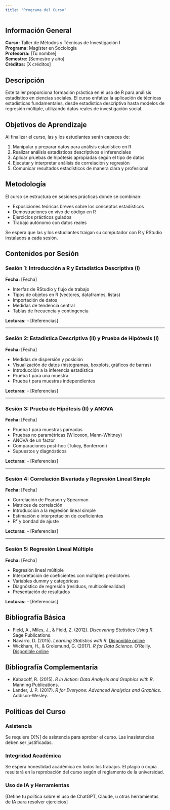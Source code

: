 ```yaml
---
title: "Programa del Curso"
---
```


## Información General

**Curso:** Taller de Métodos y Técnicas de Investigación I  
**Programa:** Magíster en Sociología  
**Profesor/a:** [Tu nombre]  
**Semestre:** [Semestre y año]  
**Créditos:** [X créditos]

## Descripción

Este taller proporciona formación práctica en el uso de R para análisis estadístico en ciencias sociales. El curso enfatiza la aplicación de técnicas estadísticas fundamentales, desde estadística descriptiva hasta modelos de regresión múltiple, utilizando datos reales de investigación social.

## Objetivos de Aprendizaje

Al finalizar el curso, las y los estudiantes serán capaces de:

1. Manipular y preparar datos para análisis estadístico en R
2. Realizar análisis estadísticos descriptivos e inferenciales
3. Aplicar pruebas de hipótesis apropiadas según el tipo de datos
4. Ejecutar y interpretar análisis de correlación y regresión
5. Comunicar resultados estadísticos de manera clara y profesional

## Metodología

El curso se estructura en sesiones prácticas donde se combinan:

- Exposiciones teóricas breves sobre los conceptos estadísticos
- Demostraciones en vivo de código en R
- Ejercicios prácticos guiados
- Trabajo autónomo con datos reales

Se espera que las y los estudiantes traigan su computador con R y RStudio instalados a cada sesión.

## Contenidos por Sesión

### Sesión 1: Introducción a R y Estadística Descriptiva (I)
**Fecha:** [Fecha]

- Interfaz de RStudio y flujo de trabajo
- Tipos de objetos en R (vectores, dataframes, listas)
- Importación de datos
- Medidas de tendencia central
- Tablas de frecuencia y contingencia

**Lecturas:**
- [Referencias]

---

### Sesión 2: Estadística Descriptiva (II) y Prueba de Hipótesis (I)
**Fecha:** [Fecha]

- Medidas de dispersión y posición
- Visualización de datos (histogramas, boxplots, gráficos de barras)
- Introducción a la inferencia estadística
- Prueba t para una muestra
- Prueba t para muestras independientes

**Lecturas:**
- [Referencias]

---

### Sesión 3: Prueba de Hipótesis (II) y ANOVA
**Fecha:** [Fecha]

- Prueba t para muestras pareadas
- Pruebas no paramétricas (Wilcoxon, Mann-Whitney)
- ANOVA de un factor
- Comparaciones post-hoc (Tukey, Bonferroni)
- Supuestos y diagnósticos

**Lecturas:**
- [Referencias]

---

### Sesión 4: Correlación Bivariada y Regresión Lineal Simple
**Fecha:** [Fecha]

- Correlación de Pearson y Spearman
- Matrices de correlación
- Introducción a la regresión lineal simple
- Estimación e interpretación de coeficientes
- R² y bondad de ajuste

**Lecturas:**
- [Referencias]

---

### Sesión 5: Regresión Lineal Múltiple
**Fecha:** [Fecha]

- Regresión lineal múltiple
- Interpretación de coeficientes con múltiples predictores
- Variables dummy y categóricas
- Diagnóstico de regresión (residuos, multicolinealidad)
- Presentación de resultados

**Lecturas:**
- [Referencias]

## Bibliografía Básica

- Field, A., Miles, J., & Field, Z. (2012). *Discovering Statistics Using R*. Sage Publications.
- Navarro, D. (2015). *Learning Statistics with R*. [Disponible online](https://learningstatisticswithr.com/)
- Wickham, H., & Grolemund, G. (2017). *R for Data Science*. O'Reilly. [Disponible online](https://r4ds.had.co.nz/)

## Bibliografía Complementaria

- Kabacoff, R. (2015). *R in Action: Data Analysis and Graphics with R*. Manning Publications.
- Lander, J. P. (2017). *R for Everyone: Advanced Analytics and Graphics*. Addison-Wesley.

## Políticas del Curso

### Asistencia
Se requiere [X%] de asistencia para aprobar el curso. Las inasistencias deben ser justificadas.

### Integridad Académica
Se espera honestidad académica en todos los trabajos. El plagio o copia resultará en la reprobación del curso según el reglamento de la universidad.

### Uso de IA y Herramientas
[Define tu política sobre el uso de ChatGPT, Claude, u otras herramientas de IA para resolver ejercicios]
